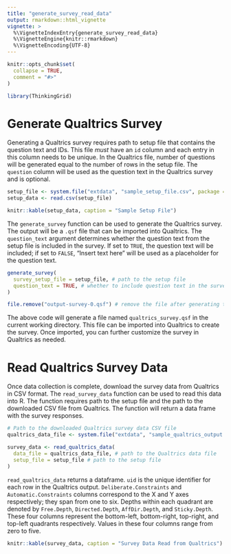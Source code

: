 ```yaml
---
title: "generate_survey_read_data"
output: rmarkdown::html_vignette
vignette: >
  %\VignetteIndexEntry{generate_survey_read_data}
  %\VignetteEngine{knitr::rmarkdown}
  %\VignetteEncoding{UTF-8}
---
```


```r
knitr::opts_chunk$set(
  collapse = TRUE,
  comment = "#>"
)
```

```r
library(ThinkingGrid)
```

# Generate Qualtrics Survey
Generating a Qualtrics survey requires path to setup file that contains the question text and IDs. This file *must* have an `id` column and each entry in this column needs to be unique. In the Qualtrics file, number of questions will be generated equal to the number of rows in the setup file. The `question` column will be used as the question text in the Qualtrics survey and is optional.

```r
setup_file <- system.file("extdata", "sample_setup_file.csv", package = "ThinkingGrid")
setup_data <- read.csv(setup_file)

knitr::kable(setup_data, caption = "Sample Setup File")
```

The `generate_survey` function can be used to generate the Qualtrics survey. The output will be a `.qsf` file that can be imported into Qualtrics. The `question_text` argument determines whether the question text from the setup file is included in the survey. If set to `TRUE`, the question text will be included; if set to `FALSE`, "Insert text here" will be used as a placeholder for the question text.

```r
generate_survey(
  survey_setup_file = setup_file, # path to the setup file
  question_text = TRUE, # whether to include question text in the survey
)

file.remove("output-survey-0.qsf") # remove the file after generating to avoid clutter
```

The above code will generate a file named `qualtrics_survey.qsf` in the current working directory. This file can be imported into Qualtrics to create the survey. Once imported, you can further customize the survey in Qualtrics as needed.

# Read Qualtrics Survey Data

Once data collection is complete, download the survey data from Qualtrics in CSV format. The `read_survey_data` function can be used to read this data into R. The function requires path to the setup file and the path to the downloaded CSV file from Qualtrics. The function will return a data frame with the survey responses.

```r
# Path to the downloaded Qualtrics survey data CSV file
qualtrics_data_file <- system.file("extdata", "sample_qualtrics_output.csv", package = "ThinkingGrid")

survey_data <- read_qualtrics_data(
  data_file = qualtrics_data_file, # path to the Qualtrics data file
  setup_file = setup_file # path to the setup file
)
```

`read_qualtrics_data` returns a dataframe. `uid` is the unique identifier for each row in the Qualtrics output. `Deliberate.Constraints` and `Automatic.Constraints` columns correspond to the X and Y axes respectively; they span from one to six. Depths within each quadrant are denoted by `Free.Depth`, `Directed.Depth`, `AffDir.Depth`, and `Sticky.Depth`. These four columns represent the bottom-left, bottom-right, top-right, and top-left quadrants respectively. Values in these four columns range from zero to five.

```r
knitr::kable(survey_data, caption = "Survey Data Read from Qualtrics")
```